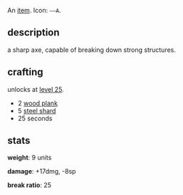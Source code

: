 An [[items|item]]. Icon: <code><nowiki>––A</nowiki></code>.

== description ==

a sharp axe, capable of breaking down strong structures.

== crafting ==

unlocks at [[level 25]].

* 2 [[wood plank]]
* 5 [[steel shard]]
* 25 seconds

== stats ==

'''weight''': 9 units

'''damage''': +17dmg, -8sp

'''break ratio''': 25